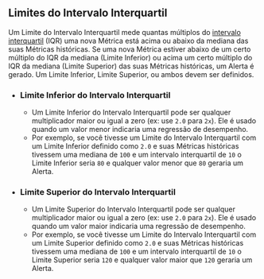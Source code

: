 ## Limites do Intervalo Interquartil

Um Limite do Intervalo Interquartil mede quantas múltiplos do [intervalo interquartil](https://en.wikipedia.org/wiki/Interquartile_range) (IQR)
uma nova Métrica está acima ou abaixo da mediana das suas Métricas históricas.
Se uma nova Métrica estiver abaixo de um certo múltiplo do IQR da mediana (Limite Inferior)
ou acima um certo múltiplo do IQR da mediana (Limite Superior) das suas Métricas históricas, um Alerta é gerado.
Um Limite Inferior, Limite Superior, ou ambos devem ser definidos.

- ### Limite Inferior do Intervalo Interquartil
  - Um Limite Inferior do Intervalo Interquartil pode ser qualquer multiplicador maior ou igual a zero (ex: use `2.0` para `2x`).
Ele é usado quando um valor menor indicaria uma regressão de desempenho.
  - Por exemplo, se você tivesse um Limite do Intervalo Interquartil com um Limite Inferior definido como `2.0`
e suas Métricas históricas tivessem uma mediana de `100` e um intervalo interquartil de `10`
o Limite Inferior seria `80` e
qualquer valor menor que `80` geraria um Alerta.
- ### Limite Superior do Intervalo Interquartil
  - Um Limite Superior do Intervalo Interquartil pode ser qualquer multiplicador maior ou igual a zero (ex: use `2.0` para `2x`).
Ele é usado quando um valor maior indicaria uma regressão de desempenho.
  - Por exemplo, se você tivesse um Limite do Intervalo Interquartil com um Limite Superior definido como `2.0`
e suas Métricas históricas tivessem uma mediana de `100` e um intervalo interquartil de `10`
o Limite Superior seria `120` e
qualquer valor maior que `120` geraria um Alerta.

